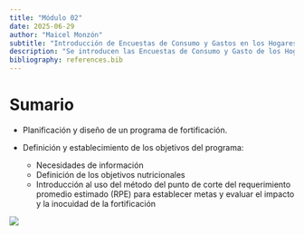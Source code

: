 ```yaml
---
title: "Módulo 02"
date: 2025-06-29
author: "Maicel Monzón"
subtitle: "Introducción de Encuestas de Consumo y Gastos en los Hogares HCES y sus usos en la planificación de estrategias de fortificación"
description: "Se introducen las Encuestas de Consumo y Gasto de los Hogares así como sus características fundamentales"
bibliography: references.bib
---
```


# Sumario

- Planificación y diseño de un programa de fortificación. 

- Definición y establecimiento de los objetivos del programa:
  - Necesidades de información
  - Definición de los objetivos nutricionales
  - Introducción al uso del método del punto de corte del requerimiento promedio estimado (RPE) para establecer metas y evaluar el impacto y la inocuidad de la fortificación

![](/static/images/ECGH.png)

